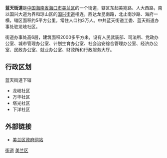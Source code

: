{{Infobox Settlement
| name = 蓝天街道
| image_skyline = File:Hainan Guest House - 01.jpg
| imagesize = 250px
| image_caption = [[海南省人民政府|海南省人民政府]]位于该街道辖区内
| image_flag = 
| image_shield = 
| pushpin_map = 
| pushpin_label_position = bottom
| subdivision_type = 国家
| subdivision_name = {{CHN}}
| subdivision_type1 = [[中华人民共和国行政区划|省]]
| subdivision_name1 = [[海南省|海南省]]
| subdivision_type2 = [[海南省行政区划|市]]
| subdivision_name2 =  [[海口市|海口市]]
| subdivision_type3 = [[海口市行政区划|区]]
| subdivision_name3 = [[美兰区|美兰区]]
| elevation_m = 
| elevation_ft = 
| area_total_km2 = 
| population_as_of = 
| population_total = 
| population_density_km2 = 
| timezone = [[北京时间|北京时间]]
| utc_offset = +8
| timezone_DST = 
| utc_offset_DST = 
| latd = 
| latm = 
| lats = 
| latNS = 
| longd = 
| longm = 
| longs = 
| longEW = 
| postal_code_type = 邮政编码
| postal_code = 570203
| blank_name = 电话区号
| blank_info = 0898
| website = 
}}
'''蓝天街道'''是[[中国|中国]][[海南省|海南省]][[海口市|海口市]][[美兰区|美兰区]]的一个街道，辖区东起美宛路、人大西路，南以国兴大道为界和琼山区的[[国兴街道|国兴街道]]相连，西达龙昆南路，北止南沙路、海府一横，辖区面积约5平方公里，常住人口约3万人。中共蓝天街道工委、蓝天街道办事处驻龙岐社区。

街道办事处高6层，建筑面积2000多平方米，设有人民武装部、司法所、党政办公室、城市管理办公室、计划生育办公室、社会治安综合管理办公室、经济办公室、民政办公室、就业办公室、财政所和行政服务大厅。

==行政区划==
蓝天街道下辖
*龙岐社区
*万华社区
*塔光社区
*下洋社区

==外部链接==
*[http://www.mldj.gov.cn/ 美兰区政府网站]

{{海南小作品}}
{{美兰区行政区划}}
[[Category:美兰区行政区划|街道]]
[[Category:海口街道_(行政区划)|美兰区]]